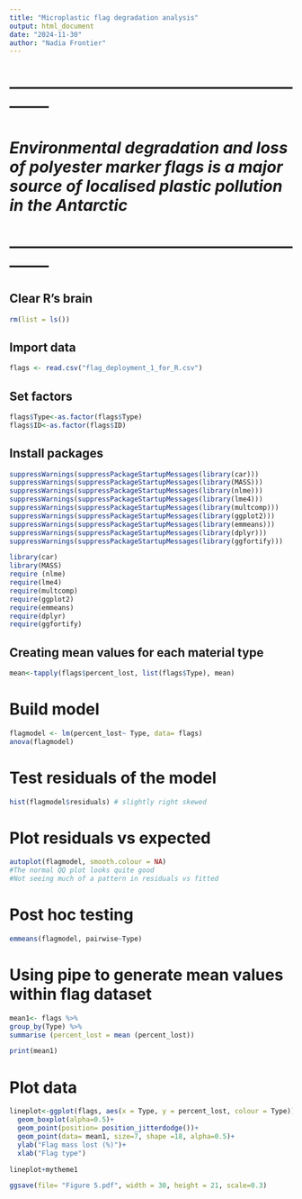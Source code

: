 ```yaml
---
title: "Microplastic flag degradation analysis"
output: html_document
date: "2024-11-30"
author: "Nadia Frontier"
---
```


# --------------------------------------------------------------

# *Environmental degradation and loss of polyester marker flags is a major source of localised plastic pollution in the Antarctic*

# --------------------------------------------------------------

## Clear R's brain
```r
rm(list = ls())
```

## Import data
```r
flags <- read.csv("flag_deployment_1_for_R.csv")
```


## Set factors

```r
flags$Type<-as.factor(flags$Type)
flags$ID<-as.factor(flags$ID)
```

## Install packages

```r
suppressWarnings(suppressPackageStartupMessages(library(car)))
suppressWarnings(suppressPackageStartupMessages(library(MASS)))
suppressWarnings(suppressPackageStartupMessages(library(nlme)))
suppressWarnings(suppressPackageStartupMessages(library(lme4)))
suppressWarnings(suppressPackageStartupMessages(library(multcomp)))
suppressWarnings(suppressPackageStartupMessages(library(ggplot2)))
suppressWarnings(suppressPackageStartupMessages(library(emmeans)))
suppressWarnings(suppressPackageStartupMessages(library(dplyr)))
suppressWarnings(suppressPackageStartupMessages(library(ggfortify)))

library(car)
library(MASS)
require (nlme)
require(lme4)
require(multcomp)
require(ggplot2)
require(emmeans)
require(dplyr)
require(ggfortify)
```


## Creating mean values for each material type

```r
mean<-tapply(flags$percent_lost, list(flags$Type), mean)
```

# Build model

```r
flagmodel <- lm(percent_lost~ Type, data= flags)
anova(flagmodel)
```
# Test residuals of the model

```r
hist(flagmodel$residuals) # slightly right skewed
```

# Plot residuals vs expected
```r
autoplot(flagmodel, smooth.colour = NA)
#The normal QQ plot looks quite good
#Not seeing much of a pattern in residuals vs fitted
```

# Post hoc testing

```r
emmeans(flagmodel, pairwise~Type)
```


# Using pipe to generate mean values within flag dataset

```r
mean1<- flags %>% 
group_by(Type) %>% 
summarise (percent_lost = mean (percent_lost))

print(mean1)
```

# Plot data

```r
lineplot<-ggplot(flags, aes(x = Type, y = percent_lost, colour = Type))+
  geom_boxplot(alpha=0.5)+
  geom_point(position= position_jitterdodge())+
  geom_point(data= mean1, size=7, shape =18, alpha=0.5)+
  ylab("Flag mass lost (%)")+
  xlab("Flag type")

lineplot+mytheme1
```

```r
ggsave(file= "Figure 5.pdf", width = 30, height = 21, scale=0.3)
```

